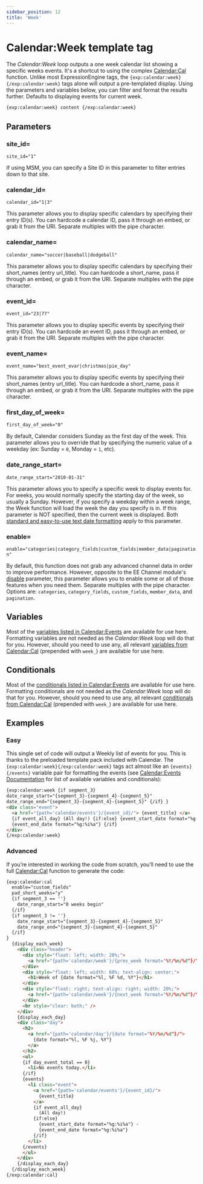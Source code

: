 ```yaml
---
sidebar_position: 12
title: 'Week'
---
```


# Calendar:Week template tag

The _Calendar:Week_ loop outputs a one week calendar list showing a specific weeks events. It's a shortcut to using the complex [Calendar:Cal](../templating/cal.mdx) function. Unlike most ExpressionEngine tags, the `{exp:calendar:week}{/exp:calendar:week}` tags alone will output a pre-templated display. Using the parameters and variables below, you can filter and format the results further. Defaults to displaying events for current week.

```html showLineNumbers
{exp:calendar:week} content {/exp:calendar:week}
```

## Parameters

### site_id=

`site_id="1"`

If using MSM, you can specify a Site ID in this parameter to filter entries down to that site.

### calendar_id=

`calendar_id="1|3"`

This parameter allows you to display specific calendars by specifying their entry ID(s). You can hardcode a calendar ID, pass it through an embed, or grab it from the URI. Separate multiples with the pipe character.

### calendar_name=

`calendar_name="soccer|baseball|dodgeball"`

This parameter allows you to display specific calendars by specifying their short_names (entry url_title). You can hardcode a short_name, pass it through an embed, or grab it from the URI. Separate multiples with the pipe character.

### event_id=

`event_id="23|77"`

This parameter allows you to display specific events by specifying their entry ID(s). You can hardcode an event ID, pass it through an embed, or grab it from the URI. Separate multiples with the pipe character.

### event_name=

`event_name="best_event_evar|christmas|pie_day"`

This parameter allows you to display specific events by specifying their short_names (entry url_title). You can hardcode a short_name, pass it through an embed, or grab it from the URI. Separate multiples with the pipe character.

### first_day_of_week=

`first_day_of_week="0"`

By default, Calendar considers Sunday as the first day of the week. This parameter allows you to override that by specifying the numeric value of a weekday (ex: Sunday = `0`, Monday = `1`, etc).

### date_range_start=

`date_range_start="2010-01-31"`

This parameter allows you to specify a specific week to display events for. For weeks, you would normally specify the starting day of the week, so usually a Sunday. However, if you specify a weekday within a week range, the Week function will load the week the day you specify is in. If this parameter is NOT specified, then the current week is displayed. Both [standard and easy-to-use text date formatting](../guides/date-formatting.mdx) apply to this parameter.

### enable=

`enable="categories|category_fields|custom_fields|member_data|pagination"`

By default, this function does not grab any advanced channel data in order to improve performance. However, opposite to the EE Channel module's
[disable](https://ellislab.com/expressionengine/user-guide/add-ons/channel/channel_entries.html#disable) parameter, this parameter allows you to enable some or all of those features when you need them. Separate multiples with the pipe character. Options are: `categories`, `category_fields`, `custom_fields`, `member_data`, and `pagination`.

## Variables

Most of the [variables listed in Calendar:Events](../templating/events.mdx#variables) are available for use here. Formatting variables are not needed as the _Calendar:Week_ loop will do that for you. However, should you need to use any, all relevant [variables from Calendar:Cal](../templating/cal.mdx#variables) (prepended with `week_`) are available for use here.

## Conditionals

Most of the [conditionals listed in Calendar:Events](../templating/events.mdx#conditionals) are available for use here. Formatting conditionals are not needed as the _Calendar:Week_ loop will do that for you. However, should you need to use any, all relevant [conditionals from Calendar:Cal](../templating/cal.mdx#conditionals) (prepended with `week_`) are available for use here.

## Examples

### Easy

This single set of code will output a Weekly list of events for you. This is thanks to the preloaded template pack included with Calendar. The `{exp:calendar:week}{/exp:calendar:week}` tags act almost like an `{events}{/events}` variable pair for formatting the events (see [Calendar:Events Documentation](../templating/events.mdx) for list of available variables and conditionals):

```html showLineNumbers
{exp:calendar:week {if segment_3}
date_range_start="{segment_3}-{segment_4}-{segment_5}"
date_range_end="{segment_3}-{segment_4}-{segment_5}" {/if} }
<div class="event">
  <a href="{path='calendar/events'}/{event_id}/"> {event_title} </a>
  {if event_all_day} (All day!) {if:else} {event_start_date format="%g:%i%a"} -
  {event_end_date format="%g:%i%a"} {/if}
</div>
{/exp:calendar:week}
```

### Advanced

If you’re interested in working the code from scratch, you’ll need to use the full [Calendar:Cal](../templating/cal.mdx) function to generate the code:

```html showLineNumbers
{exp:calendar:cal
  enable="custom_fields"
  pad_short_weeks="y"
  {if segment_3 == ''}
    date_range_start="0 weeks begin"
  {/if}
  {if segment_3 != ''}
    date_range_start="{segment_3}-{segment_4}-{segment_5}"
    date_range_end="{segment_3}-{segment_4}-{segment_5}"
  {/if}
}
  {display_each_week}
    <div class="header">
      <div style="float: left; width: 20%;">
        <a href="{path='calendar/week'}/{prev_week format="%Y/%m/%d"}/">Last Week</a>
      </div>
      <div style="float: left; width: 60%; text-align: center;">
        <h1>Week of {date format="%l, %F %d, %Y"}</h1>
      </div>
      <div style="float: right; text-align: right; width: 20%;">
        <a href="{path='calendar/week'}/{next_week format="%Y/%m/%d"}/">Next Week</a>
      </div>
      <br style="clear: both;" />
    </div>
    {display_each_day}
    <div class="day">
      <h2>
        <a href="{path='calendar/day'}/{date format="%Y/%m/%d"}/">
          {date format="%l, %F %j, %Y"}
        </a>
      </h2>
      <ul>
      {if day_event_total == 0}
        <li>No events today.</li>
      {/if}
      {events}
        <li class="event">
          <a href="{path='calendar/events'}/{event_id}/">
            {event_title}
          </a>
          {if event_all_day}
            (All day!)
          {if:else}
            {event_start_date format="%g:%i%a"} -
            {event_end_date format="%g:%i%a"}
          {/if}
        </li>
      {/events}
      </ul>
    </div>
    {/display_each_day}
  {/display_each_week}
{/exp:calendar:cal}
```
